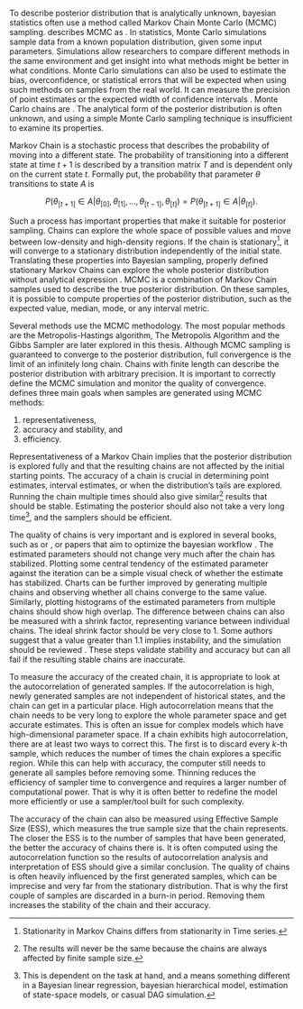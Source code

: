 To describe posterior distribution that is analytically unknown, bayesian statistics often use a method called Markov
Chain Monte Carlo (MCMC) sampling. \parencite[Chap. 11]{Gelman2014_BayesianDataAnalysis} describes MCMC as *\enquote{a
general method based on drawing values of $\theta$ from approximate distributions and then correcting those draws to
better approximate the target posterior distribution}*. In statistics, Monte Carlo simulations sample data from a known
population distribution, given some input parameters. Simulations allow researchers to compare different methods in the
same environment and get insight into what methods might be better in what conditions. Monte Carlo simulations can also
be used to estimate the bias, overconfidence, or statistical errors that will be expected when using such methods on
samples from the real world. It can measure the precision of point estimates or the expected width of confidence
intervals \parencite{HopkinsEtAl2024_HowWeKnow}. Monte Carlo chains are *\enquote{assessing the properties of a target
distribution by generating representative random values.}* \parencite[Chap. 7.4.5]{Kruschke2015_DoingBayesianData}. The
analytical form of the posterior distribution is often unknown, and using a simple Monte Carlo sampling technique is
insufficient to examine its properties.

Markov Chain is a stochastic process that describes the probability of moving into a different state. The probability
of transitioning into a different state at time $t+1$ is described by a transition matrix $T$ and is dependent only on
the current state $t$. Formally put, the probability that parameter $\theta$ transitions to state $A$ is

$$
P(\theta_{[t+1]} \in A | \theta_{[0]}, \theta_{[1]}, \dots, \theta_{[t-1]}, \theta_{[t]}) =
P(\theta_{[t+1]} \in A | \theta_{[t]}).
$$

Such a process has important properties that make it suitable for posterior sampling. Chains can explore the whole
space of possible values and move between low-density and high-density regions. If the chain is stationary[^mc-stan],
it will converge to a stationary distribution independently of the initial state. Translating these properties into
Bayesian sampling, properly defined stationary Markov Chains can explore the whole posterior distribution without
analytical expression \parencite[Chap. 6.8]{Hebak2013_StatistickeMysleniNastroje}. MCMC is a combination of Markov
Chain samples used to describe the true posterior distribution. On these samples, it is possible to compute properties
of the posterior distribution, such as the expected value, median, mode, or any interval metric.

[^mc-stan]: Stationarity in Markov Chains differs from stationarity in Time series.

Several methods use the MCMC methodology. The most popular methods are the Metropolis-Hastings algorithm, The
Metropolis Algorithm and the Gibbs Sampler are later explored in this thesis. Although MCMC sampling is guaranteed to
converge to the posterior distribution, full convergence is the limit of an infinitely long chain. Chains with finite
length can describe the posterior distribution with arbitrary precision. It is important to correctly define the MCMC
simulation and monitor the quality of convergence. \parencite[Chap. 7.5]{Kruschke2015_DoingBayesianData} defines three
main goals when samples are generated using MCMC methods:

1) representativeness,
2) accuracy and stability, and
3) efficiency.

Representativeness of a Markov Chain implies that the posterior distribution is explored fully and that the resulting
chains are not affected by the initial starting points. The accuracy of a chain is crucial in determining point
estimates, interval estimates, or when the distribution's tails are explored. Running the chain multiple times should
also give similar[^mc-similar] results that should be stable. Estimating the posterior should also not take a very long
time[^mc-long-time], and the samplers should be efficient.

[^mc-similar]: The results will never be the same because the chains are always affected by finite sample size.

[^mc-long-time]: This is dependent on the task at hand, and a \enquote{very long time} means something different in a
Bayesian linear regression, bayesian hierarchical model, estimation of state-space models, or casual DAG simulation.

The quality of chains is very important and is explored in several books, such as
\parencite{Kruschke2015_DoingBayesianData} or \parencite{Gelman2014_BayesianDataAnalysis}, or papers that aim to
optimize the bayesian workflow \parencite{GelmanEtAl2020_BayesianWorkflow}. The estimated parameters should not change
very much after the chain has stabilized. Plotting some central tendency of the estimated parameter against the
iteration can be a simple visual check of whether the estimate has stabilized. Charts can be further improved by
generating multiple chains and observing whether all chains converge to the same value. Similarly, plotting histograms
of the estimated parameters from multiple chains should show high overlap. The difference between chains can also be
measured with a shrink factor, representing variance between individual chains. The ideal shrink factor should be very
close to 1. Some authors suggest that a value greater than 1.1 implies instability, and the simulation should be
reviewed \parencite[Chap. 7.5.1]{Kruschke2015_DoingBayesianData}. These steps validate stability and accuracy but can
all fail if the resulting stable chains are inaccurate.

To measure the accuracy of the created chain, it is appropriate to look at the autocorrelation of generated samples. If
the autocorrelation is high, newly generated samples are not independent of historical states, and the chain can get
\enquote{stuck} in a particular place. High autocorrelation means that the chain needs to be very long to explore the
whole parameter space and get accurate estimates. This is often an issue for complex models which have high-dimensional
parameter space. If a chain exhibits high autocorrelation, there are at least two ways to correct this. The first is to
discard every $k$-th sample, which reduces the number of times the chain explores a specific region. While this can
help with accuracy, the computer still needs to generate all samples before removing some. Thinning reduces the
efficiency of sampler time to convergence and requires a larger number of computational power. That is why it is often
better to redefine the model more efficiently or use a sampler/tool built for such complexity.

The accuracy of the chain can also be measured using Effective Sample Size (ESS), which measures the true sample size
that the chain represents. The closer the ESS is to the number of samples that have been generated, the better the
accuracy of chains there is. It is often computed using the autocorrelation function so the results of autocorrelation
analysis and interpretation of ESS should give a similar conclusion. The quality of chains is often heavily influenced
by the first generated samples, which can be imprecise and very far from the stationary distribution. That is why the
first couple of samples are discarded in a burn-in period. Removing them increases the stability of the chain and their
accuracy.
